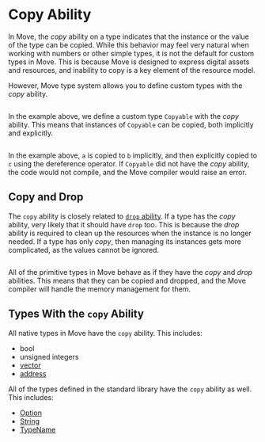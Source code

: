 # Copy Ability

In Move, the _copy_ ability on a type indicates that the instance or the value of the type can be
copied. While this behavior may feel very natural when working with numbers or other simple types,
it is not the default for custom types in Move. This is because Move is designed to express digital
assets and resources, and inability to copy is a key element of the resource model.

However, Move type system allows you to define custom types with the _copy_ ability.

```move file=<rootDir>/docs/examples/move/move-overview/copy-ability.move#L8
```

In the example above, we define a custom type `Copyable` with the _copy_ ability. This means that
instances of `Copyable` can be copied, both implicitly and explicitly.

```move file=<rootDir>/docs/examples/move/move-overview/copy-ability.move#L13-L20
```

In the example above, `a` is copied to `b` implicitly, and then explicitly copied to `c` using the
dereference operator. If `Copyable` did not have the _copy_ ability, the code would not compile, and
the Move compiler would raise an error.

## Copy and Drop

The `copy` ability is closely related to [`drop` ability](./drop.mdx). If a type has the
_copy_ ability, very likely that it should have `drop` too. This is because the _drop_ ability is
required to clean up the resources when the instance is no longer needed. If a type has only _copy_,
then managing its instances gets more complicated, as the values cannot be ignored.

```move file=<rootDir>/docs/examples/move/move-overview/copy-ability.move#L25
```

All of the primitive types in Move behave as if they have the _copy_ and _drop_ abilities. This
means that they can be copied and dropped, and the Move compiler will handle the memory management
for them.

## Types With the `copy` Ability

All native types in Move have the `copy` ability. This includes:

- bool
- unsigned integers
- [vector](../../../../references/framework/move-stdlib/vector.mdx)
- [address](../../../../references/framework/move-stdlib/address.mdx)

All of the types defined in the standard library have the `copy` ability as well. This includes:

- [Option](../../../../references/framework/move-stdlib/option.mdx)
- [String](../../../../references/framework/move-stdlib/string.mdx)
- [TypeName](../../../../references/framework/move-stdlib/type_name.mdx)